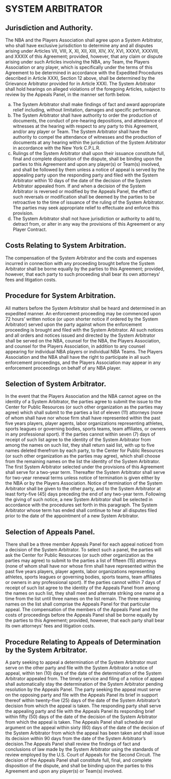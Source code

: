 # SYSTEM ARBITRATOR

## Jurisdiction and Authority.

The NBA and the Players Association shall agree upon a System Arbitrator, who shall have exclusive jurisdiction to determine any and all disputes arising under Articles VII, VIII, X, XI, XII, XIII, XIV, XV, XVI, XXXVI, XXXVIII, and XXXIX of this Agreement; provided, however, that any claim or dispute arising under such Articles involving the NBA, any Team, the Players Association or any player, which is specifically under the terms of this Agreement to be determined in accordance with the Expedited Procedures described in Article XXXI, Section 12 above, shall be determined by the Grievance Arbitrator provided for in Article XXXI. The System Arbitrator shall hold hearings on alleged violations of the foregoing Articles, subject to review by the Appeals Panel, in the manner set forth below.

(a) The System Arbitrator shall make findings of fact and award appropriate relief including, without limitation, damages and specific performance.
(b) The System Arbitrator shall have authority to order the production of documents, the conduct of pre-hearing depositions, and attendance of witnesses at the hearing with respect to any party to this Agreement, and/or any player or Team. The System Arbitrator shall have the authority to compel the attendance of witnesses and the production of documents at any hearing within the jurisdiction of the System Arbitrator in accordance with the New York C.P.L.R.
(c) Rulings of the System Arbitrator shall upon their issuance constitute full, final and complete disposition of the dispute, shall be binding upon the parties to this Agreement and upon any player(s) or Team(s) involved, and shall be followed by them unless a notice of appeal is served by the appealing party upon the responding party and filed with the System Arbitrator within 10 days of the date of the decision of the System Arbitrator appealed from. If and when a decision of the System Arbitrator is reversed or modified by the Appeals Panel, the effect of such reversals or modification shall be deemed by the parties to be retroactive to the time of issuance of the ruling of the System Arbitrator. The parties may seek appropriate relief to effectuate and enforce this provision.
(d) The System Arbitrator shall not have jurisdiction or authority to add to, detract from, or alter in any way the provisions of this Agreement or any Player Contract.

## Costs Relating to System Arbitration.

The compensation of the System Arbitrator and the costs and expenses incurred in connection with any proceeding brought before the System Arbitrator shall be borne equally by the parties to this Agreement; provided, however, that each party to such proceeding shall bear its own attorneys' fees and litigation costs.

## Procedure for System Arbitration.

All matters before the System Arbitrator shall be heard and determined in an expedited manner. An enforcement proceeding may be commenced upon 72 hours' written notice (or upon shorter notice if ordered by the System Arbitrator) served upon the party against whom the enforcement proceeding is brought and filed with the System Arbitrator. All such notices and all orders and notices issued and directed by the System Arbitrator shall be served on the NBA, counsel for the NBA, the Players Association, and counsel for the Players Association, in addition to any counsel appearing for individual NBA players or individual NBA Teams. The Players Association and the NBA shall have the right to participate in all such enforcement proceedings, and the Players Association may appear in any enforcement proceedings on behalf of any NBA player.

## Selection of System Arbitrator.

In the event that the Players Association and the NBA cannot agree on the identity of a System Arbitrator, the parties agree to submit the issue to the Center for Public Resources (or such other organization as the parties may agree) which shall submit to the parties a list of eleven (11) attorneys (none of whom shall have nor whose firm shall have represented within the past five years players, player agents, labor organizations representing athletes, sports leagues or governing bodies, sports teams, team affiliates, or owners in any professional sport). If the parties cannot within seven (7) days of receipt of such list agree to the identity of the System Arbitrator from among the names on such list, they shall return said list, with up to five names deleted therefrom by each party, to the Center for Public Resources (or such other organization as the parties may agree), which shall choose from the remaining names on the list the identity of the System Arbitrator. The first System Arbitrator selected under the provisions of this Agreement shall serve for a two-year term. Thereafter the System Arbitrator shall serve for two-year renewal terms unless notice of termination is given either by the NBA or by the Players Association. Notice of termination of the System Arbitrator shall be given to the other party, and to the System Arbitrator at least forty-five (45) days preceding the end of any two-year term. Following the giving of such notice, a new System Arbitrator shall be selected in accordance with the procedures set forth in this paragraph. The System Arbitrator whose term has ended shall continue to hear all disputes filed prior to the date of the appointment of a new System Arbitrator.

## Selection of Appeals Panel.

There shall be a three member Appeals Panel for each appeal noticed from a decision of the System Arbitrator. To select such a panel, the parties will ask the Center for Public Resources (or such other organization as the parties may agree) to submit to the parties a list of fifteen (15) attorneys (none of whom shall have nor whose firm shall have represented within the past five years players, player agents, labor organizations representing athletes, sports leagues or governing bodies, sports teams, team affiliates or owners in any professional sport). If the parties cannot within 7 days of receipt of such list agree to the identity of the Appeals Panel from among the names on such list, they shall meet and alternate striking one name at a time from the list until three names on the list remain. The three remaining names on the list shall comprise the Appeals Panel for that particular appeal. The compensation of the members of the Appeals Panel and the costs of proceedings before the Appeals Panel shall be borne equally by the parties to this Agreement; provided, however, that each party shall bear its own attorneys' fees and litigation costs.

## Procedure Relating to Appeals of Determination by the System Arbitrator.

A party seeking to appeal a determination of the System Arbitrator must serve on the other party and file with the System Arbitrator a notice of appeal, within ten (10) days of the date of the determination of the System Arbitrator appealed from. The timely service and filing of a notice of appeal shall automatically stay the determination of the System Arbitrator pending resolution by the Appeals Panel. The party seeking the appeal must serve on the opposing party and file with the Appeals Panel its brief in support thereof within twenty-five (25) days of the date of the System Arbitrator's decision from which the appeal is taken. The responding party shall serve the appealing party and file with the Appeals Panel its responding brief within fifty (50) days of the date of the decision of the System Arbitrator from which the appeal is taken. The Appeals Panel shall schedule oral argument on the appeal within sixty (60) days of the date of the decision of the System Arbitrator from which the appeal has been taken and shall issue its decision within 90 days from the date of the System Arbitrator's decision.The Appeals Panel shall review the findings of fact and conclusions of law made by the System Arbitrator using the standards of review employed by the U.S. Court of Appeals for the Second Circuit. The decision of the Appeals Panel shall constitute full, final, and complete disposition of the dispute, and shall be binding upon the parties to this Agreement and upon any player(s) or Team(s) involved.